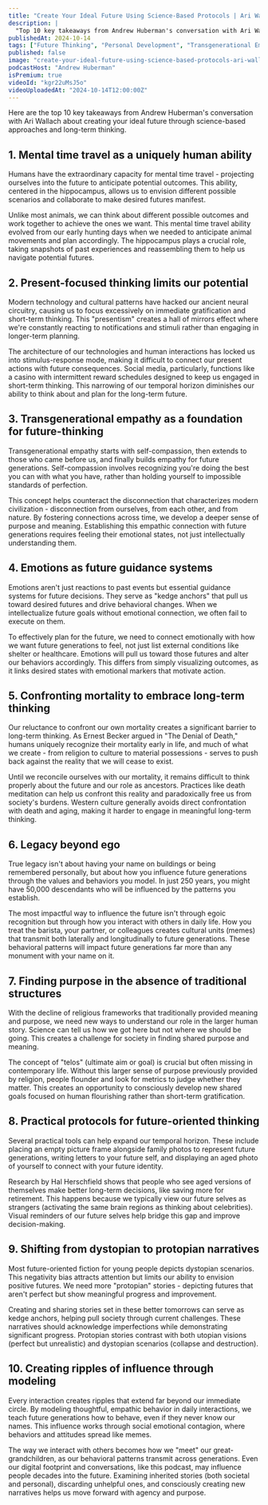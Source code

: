 ```yaml
---
title: "Create Your Ideal Future Using Science-Based Protocols | Ari Wallach"
description: |
  "Top 10 key takeaways from Andrew Huberman's conversation with Ari Wallach about creating your ideal future through science-based approaches and long-term thinking."
publishedAt: 2024-10-14
tags: ["Future Thinking", "Personal Development", "Transgenerational Empathy"]
published: false
image: "create-your-ideal-future-using-science-based-protocols-ari-wallach.jpg"
podcastHost: "Andrew Huberman"
isPremium: true
videoId: "kgr22uMsJ5o"
videoUploadedAt: "2024-10-14T12:00:00Z"
---
```



<PodcastSummaryPageLayout frontmatter={frontmatter}>

Here are the top 10 key takeaways from Andrew Huberman's conversation with Ari Wallach about creating your ideal future through science-based approaches and long-term thinking.

## 1. Mental time travel as a uniquely human ability

Humans have the extraordinary capacity for mental time travel - projecting ourselves into the future to anticipate potential outcomes. This ability, centered in the hippocampus, allows us to envision different possible scenarios and collaborate to make desired futures manifest.

Unlike most animals, we can think about different possible outcomes and work together to achieve the ones we want. This mental time travel ability evolved from our early hunting days when we needed to anticipate animal movements and plan accordingly. The hippocampus plays a crucial role, taking snapshots of past experiences and reassembling them to help us navigate potential futures.

## 2. Present-focused thinking limits our potential

Modern technology and cultural patterns have hacked our ancient neural circuitry, causing us to focus excessively on immediate gratification and short-term thinking. This "presentism" creates a hall of mirrors effect where we're constantly reacting to notifications and stimuli rather than engaging in longer-term planning.

The architecture of our technologies and human interactions has locked us into stimulus-response mode, making it difficult to connect our present actions with future consequences. Social media, particularly, functions like a casino with intermittent reward schedules designed to keep us engaged in short-term thinking. This narrowing of our temporal horizon diminishes our ability to think about and plan for the long-term future.

## 3. Transgenerational empathy as a foundation for future-thinking

Transgenerational empathy starts with self-compassion, then extends to those who came before us, and finally builds empathy for future generations. Self-compassion involves recognizing you're doing the best you can with what you have, rather than holding yourself to impossible standards of perfection.

This concept helps counteract the disconnection that characterizes modern civilization - disconnection from ourselves, from each other, and from nature. By fostering connections across time, we develop a deeper sense of purpose and meaning. Establishing this empathic connection with future generations requires feeling their emotional states, not just intellectually understanding them.

## 4. Emotions as future guidance systems

Emotions aren't just reactions to past events but essential guidance systems for future decisions. They serve as "kedge anchors" that pull us toward desired futures and drive behavioral changes. When we intellectualize future goals without emotional connection, we often fail to execute on them.

To effectively plan for the future, we need to connect emotionally with how we want future generations to feel, not just list external conditions like shelter or healthcare. Emotions will pull us toward those futures and alter our behaviors accordingly. This differs from simply visualizing outcomes, as it links desired states with emotional markers that motivate action.

## 5. Confronting mortality to embrace long-term thinking

Our reluctance to confront our own mortality creates a significant barrier to long-term thinking. As Ernest Becker argued in "The Denial of Death," humans uniquely recognize their mortality early in life, and much of what we create - from religion to culture to material possessions - serves to push back against the reality that we will cease to exist.

Until we reconcile ourselves with our mortality, it remains difficult to think properly about the future and our role as ancestors. Practices like death meditation can help us confront this reality and paradoxically free us from society's burdens. Western culture generally avoids direct confrontation with death and aging, making it harder to engage in meaningful long-term thinking.

## 6. Legacy beyond ego

True legacy isn't about having your name on buildings or being remembered personally, but about how you influence future generations through the values and behaviors you model. In just 250 years, you might have 50,000 descendants who will be influenced by the patterns you establish.

The most impactful way to influence the future isn't through egoic recognition but through how you interact with others in daily life. How you treat the barista, your partner, or colleagues creates cultural units (memes) that transmit both laterally and longitudinally to future generations. These behavioral patterns will impact future generations far more than any monument with your name on it.

## 7. Finding purpose in the absence of traditional structures

With the decline of religious frameworks that traditionally provided meaning and purpose, we need new ways to understand our role in the larger human story. Science can tell us how we got here but not where we should be going. This creates a challenge for society in finding shared purpose and meaning.

The concept of "telos" (ultimate aim or goal) is crucial but often missing in contemporary life. Without this larger sense of purpose previously provided by religion, people flounder and look for metrics to judge whether they matter. This creates an opportunity to consciously develop new shared goals focused on human flourishing rather than short-term gratification.

## 8. Practical protocols for future-oriented thinking

Several practical tools can help expand our temporal horizon. These include placing an empty picture frame alongside family photos to represent future generations, writing letters to your future self, and displaying an aged photo of yourself to connect with your future identity.

Research by Hal Herschfield shows that people who see aged versions of themselves make better long-term decisions, like saving more for retirement. This happens because we typically view our future selves as strangers (activating the same brain regions as thinking about celebrities). Visual reminders of our future selves help bridge this gap and improve decision-making.

## 9. Shifting from dystopian to protopian narratives

Most future-oriented fiction for young people depicts dystopian scenarios. This negativity bias attracts attention but limits our ability to envision positive futures. We need more "protopian" stories - depicting futures that aren't perfect but show meaningful progress and improvement.

Creating and sharing stories set in these better tomorrows can serve as kedge anchors, helping pull society through current challenges. These narratives should acknowledge imperfections while demonstrating significant progress. Protopian stories contrast with both utopian visions (perfect but unrealistic) and dystopian scenarios (collapse and destruction).

## 10. Creating ripples of influence through modeling

Every interaction creates ripples that extend far beyond our immediate circle. By modeling thoughtful, empathic behavior in daily interactions, we teach future generations how to behave, even if they never know our names. This influence works through social emotional contagion, where behaviors and attitudes spread like memes.

The way we interact with others becomes how we "meet" our great-grandchildren, as our behavioral patterns transmit across generations. Even our digital footprint and conversations, like this podcast, may influence people decades into the future. Examining inherited stories (both societal and personal), discarding unhelpful ones, and consciously creating new narratives helps us move forward with agency and purpose.

</PodcastSummaryPageLayout>
